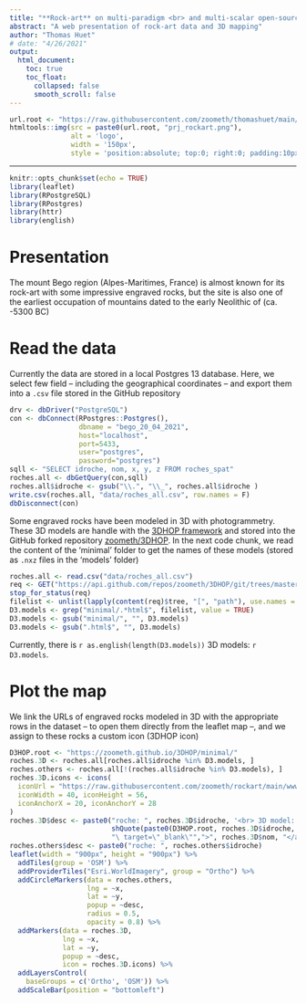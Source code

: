 ```yaml
---
title: "**Rock-art** on multi-paradigm <br> and multi-scalar open-source app"
abstract: "A web presentation of rock-art data and 3D mapping" 
author: "Thomas Huet"
# date: "4/26/2021"
output:
  html_document:
    toc: true
    toc_float:
      collapsed: false
      smooth_scroll: false
---
```


```r
url.root <- "https://raw.githubusercontent.com/zoometh/thomashuet/main/img/"
htmltools::img(src = paste0(url.root, "prj_rockart.png"), 
               alt = 'logo', 
               width = '150px',
               style = 'position:absolute; top:0; right:0; padding:10px;')
```

---


```r
knitr::opts_chunk$set(echo = TRUE)
library(leaflet)
library(RPostgreSQL)
library(RPostgres)
library(httr)
library(english)
```

# Presentation

The mount Bego region (Alpes-Maritimes, France) is almost known for its rock-art with some impressive engraved rocks, but the site is also one of the earliest  occupation of mountains dated to the early Neolithic of (ca. -5300 BC)

# Read the data

Currently the data are stored in a local Postgres 13 database. Here, we select few field -- including the geographical coordinates -- and export them into a `.csv` file stored in the GitHub repository

```r
drv <- dbDriver("PostgreSQL")
con <- dbConnect(RPostgres::Postgres(),
                 dbname = "bego_20_04_2021",
                 host="localhost",
                 port=5433,
                 user="postgres",
                 password="postgres")  
sqll <- "SELECT idroche, nom, x, y, z FROM roches_spat"
roches.all <- dbGetQuery(con,sqll)
roches.all$idroche <- gsub("\\.", "\\_", roches.all$idroche )
write.csv(roches.all, "data/roches_all.csv", row.names = F)
dbDisconnect(con)
```

Some engraved rocks have been modeled in 3D with photogrammetry. These 3D models are handle with the [3DHOP framework](http://www.3dhop.net/) and stored into the GitHub forked repository [zoometh/3DHOP](https://github.com/zoometh/3DHOP/tree/master/minimal). In the next code chunk, we read the content of the 'minimal' folder to get the names of these models (stored as `.nxz` files in the 'models' folder)

```r
roches.all <- read.csv("data/roches_all.csv")
req <- GET("https://api.github.com/repos/zoometh/3DHOP/git/trees/master?recursive=1")
stop_for_status(req)
filelist <- unlist(lapply(content(req)$tree, "[", "path"), use.names = F)
D3.models <- grep("minimal/.*html$", filelist, value = TRUE)
D3.models <- gsub("minimal/", "", D3.models)
D3.models <- gsub(".html$", "", D3.models)
```
Currently, there is `r as.english(length(D3.models))` 3D models: `r D3.models`.

# Plot the map

We link the URLs of engraved rocks modeled in 3D with the appropriate rows in the dataset -- to open them directly from the leaflet map --, and we assign to these rocks a custom icon (3DHOP icon)

```r
D3HOP.root <- "https://zoometh.github.io/3DHOP/minimal/"
roches.3D <- roches.all[roches.all$idroche %in% D3.models, ]
roches.others <- roches.all[!(roches.all$idroche %in% D3.models), ]
roches.3D.icons <- icons(
  iconUrl = "https://raw.githubusercontent.com/zoometh/rockart/main/www/icon_3dhop.png",
  iconWidth = 40, iconHeight = 56,
  iconAnchorX = 20, iconAnchorY = 28
)
roches.3D$desc <- paste0("roche: ", roches.3D$idroche, '<br> 3D model: <a href=',
                         shQuote(paste0(D3HOP.root, roches.3D$idroche, ".html")),
                         "\ target=\"_blank\"",">", roches.3D$nom, "</a>")
roches.others$desc <- paste0("roche: ", roches.others$idroche)
leaflet(width = "900px", height = "900px") %>%
  addTiles(group = 'OSM') %>%
  addProviderTiles("Esri.WorldImagery", group = "Ortho") %>%
  addCircleMarkers(data = roches.others,
                   lng = ~x,
                   lat = ~y,
                   popup = ~desc,
                   radius = 0.5,
                   opacity = 0.8) %>%
  addMarkers(data = roches.3D,
             lng = ~x,
             lat = ~y,
             popup = ~desc,
             icon = roches.3D.icons) %>%
  addLayersControl(
    baseGroups = c('Ortho', 'OSM')) %>%
  addScaleBar(position = "bottomleft")
```
